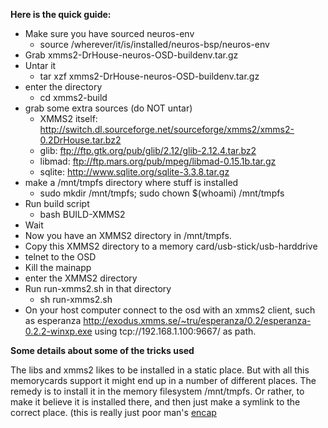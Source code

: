 '''Here is the quick guide:'''

*Make sure you have sourced neuros-env
** source /wherever/it/is/installed/neuros-bsp/neuros-env
* Grab xmms2-DrHouse-neuros-OSD-buildenv.tar.gz
* Untar it
** tar xzf xmms2-DrHouse-neuros-OSD-buildenv.tar.gz
*enter the directory
**cd xmms2-build
*grab some extra sources (do NOT untar)
** XMMS2 itself: http://switch.dl.sourceforge.net/sourceforge/xmms2/xmms2-0.2DrHouse.tar.bz2
** glib: ftp://ftp.gtk.org/pub/glib/2.12/glib-2.12.4.tar.bz2
** libmad: ftp://ftp.mars.org/pub/mpeg/libmad-0.15.1b.tar.gz
** sqlite: http://www.sqlite.org/sqlite-3.3.8.tar.gz
*make a /mnt/tmpfs directory where stuff is installed
**sudo mkdir /mnt/tmpfs; sudo chown $(whoami) /mnt/tmpfs
*Run build script
**bash BUILD-XMMS2
*Wait
*Now you have an XMMS2 directory in /mnt/tmpfs.
*Copy this XMMS2 directory to a memory card/usb-stick/usb-harddrive
*telnet to the OSD
*Kill the mainapp
*enter the XMMS2 directory
*Run run-xmms2.sh in that directory
**sh run-xmms2.sh
*On your host computer connect to the osd with an xmms2 client, such as esperanza http://exodus.xmms.se/~tru/esperanza/0.2/esperanza-0.2.2-winxp.exe using tcp://192.168.1.100:9667/ as path.


'''Some details about some of the tricks used'''

The libs and xmms2 likes to be installed in a static place. But with all this memorycards support it might end up in a number of different places. The remedy is to install it in the memory filesystem /mnt/tmpfs. Or rather, to make it believe it is installed there, and then just make a symlink to the correct place. (this is really just poor man's [http://www.encap.org/ encap]